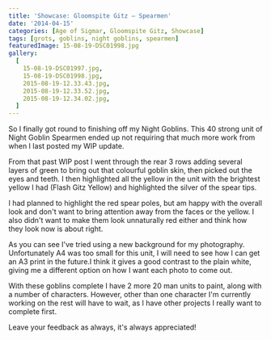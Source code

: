 ```yaml
---
title: 'Showcase: Gloomspite Gitz – Spearmen'
date: '2014-04-15'
categories: [Age of Sigmar, Gloomspite Gitz, Showcase]
tags: [grots, goblins, night goblins, spearmen]
featuredImage: 15-08-19-DSC01998.jpg
gallery:
  [
    15-08-19-DSC01997.jpg,
    15-08-19-DSC01998.jpg,
    2015-08-19-12.33.43.jpg,
    2015-08-19-12.33.52.jpg,
    2015-08-19-12.34.02.jpg,
  ]
---
```


So I finally got round to finishing off my Night Goblins. This 40 strong unit of Night Goblin Spearmen ended up not requiring that much more work from when I last posted my WIP update.

From that past WIP post I went through the rear 3 rows adding several layers of green to bring out that colourful goblin skin, then picked out the eyes and teeth. I then highlighted all the yellow in the unit with the brightest yellow I had (Flash Gitz Yellow) and highlighted the silver of the spear tips.

I had planned to highlight the red spear poles, but am happy with the overall look and don't want to bring attention away from the faces or the yellow. I also didn't want to make them look unnaturally red either and think how they look now is about right.

As you can see I've tried using a new background for my photography. Unfortunately A4 was too small for this unit, I will need to see how I can get an A3 print in the future.I think it gives a good contrast to the plain white, giving me a different option on how I want each photo to come out.

With these goblins complete I have 2 more 20 man units to paint, along with a number of characters. However, other than one character I'm currently working on the rest will have to wait, as I have other projects I really want to complete first.

Leave your feedback as always, it's always appreciated!
